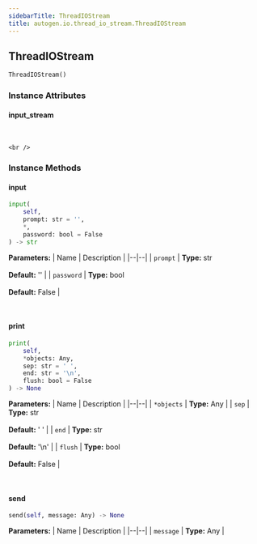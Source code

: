 ```yaml
---
sidebarTitle: ThreadIOStream
title: autogen.io.thread_io_stream.ThreadIOStream
---
```

<h2 id="autogen.io.thread_io_stream.ThreadIOStream" class="doc doc-heading">
    <code class="doc-symbol doc-symbol-heading doc-symbol-class"></code>
    <span class="doc doc-object-name doc-class-name">ThreadIOStream</span>
</h2>

```python
ThreadIOStream()
```

    

### Instance Attributes

<code class="doc-symbol doc-symbol-heading doc-symbol-attribute"></code>
#### input_stream
<br />

    <br />

### Instance Methods

<code class="doc-symbol doc-symbol-heading doc-symbol-method"></code>
#### input

```python
input(
    self,
    prompt: str = '',
    *,
    password: bool = False
) -> str
```

    

<b>Parameters:</b>
| Name | Description |
|--|--|
| `prompt` | **Type:** str<br/><br/>**Default:** '' |
| `password` | **Type:** bool<br/><br/>**Default:** False |

<br />

<code class="doc-symbol doc-symbol-heading doc-symbol-method"></code>
#### print

```python
print(
    self,
    *objects: Any,
    sep: str = ' ',
    end: str = '\n',
    flush: bool = False
) -> None
```

    

<b>Parameters:</b>
| Name | Description |
|--|--|
| `*objects` | **Type:** Any |
| `sep` | **Type:** str<br/><br/>**Default:** ' ' |
| `end` | **Type:** str<br/><br/>**Default:** '\n' |
| `flush` | **Type:** bool<br/><br/>**Default:** False |

<br />

<code class="doc-symbol doc-symbol-heading doc-symbol-method"></code>
#### send

```python
send(self, message: Any) -> None
```

    

<b>Parameters:</b>
| Name | Description |
|--|--|
| `message` | **Type:** Any |

<br />